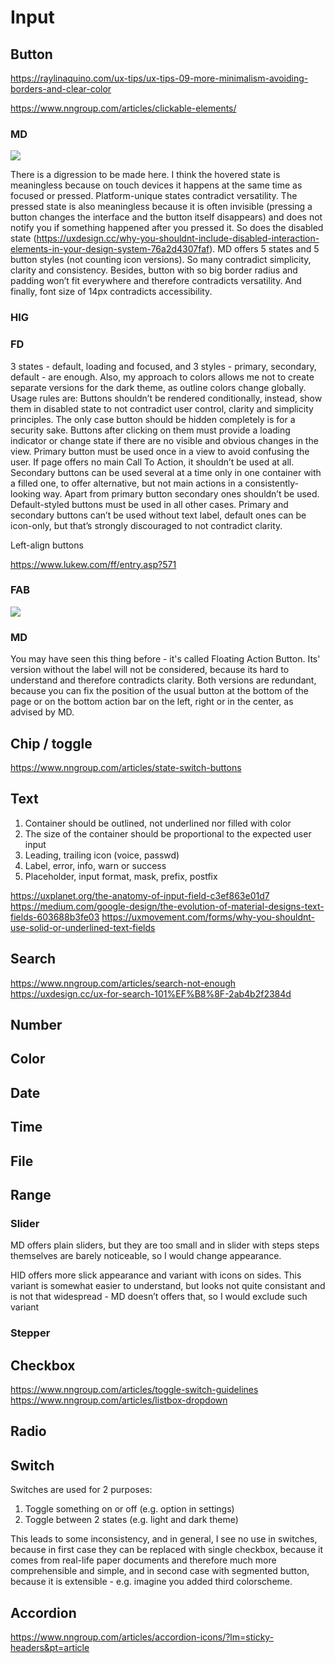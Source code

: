 
<Meta title="Components/Molecules/Overview" />

# Input

## Button

https://raylinaquino.com/ux-tips/ux-tips-09-more-minimalism-avoiding-borders-and-clear-color

https://www.nngroup.com/articles/clickable-elements/

### MD

![](../../res/button.jpg)

There is a digression to be made here. I think the hovered state is meaningless because on touch devices it happens at the same time as focused or pressed. Platform-unique states contradict versatility. The pressed state is also meaningless because it is often invisible (pressing a button changes the interface and the button itself disappears) and does not notify you if something happened after you pressed it. So does the disabled state (https://uxdesign.cc/why-you-shouldnt-include-disabled-interaction-elements-in-your-design-system-76a2d4307faf). MD offers 5 states and 5 button styles (not counting icon versions). So many contradict simplicity, clarity and consistency. Besides, button with so big border radius and padding won’t fit everywhere and therefore contradicts versatility. And finally, font size of 14px contradicts accessibility.

### HIG

### FD

3 states - default, loading and focused, and 3 styles - primary, secondary, default - are enough.
Also, my approach to colors allows me not to create separate versions for the dark theme, as outline colors change globally. Usage rules are:
Buttons shouldn’t be rendered conditionally, instead, show them in disabled state to not contradict user control, clarity and simplicity principles. The only case button should be hidden completely is for a security sake.
Buttons after clicking on them must provide a loading indicator or change state if there are no visible and obvious changes in the view.
Primary button must be used once in a view to avoid confusing the user. If page offers no main Call To Action, it shouldn’t be used at all.
Secondary buttons can be used several at a time only in one container with a filled one, to offer alternative, but not main actions in a consistently-looking way. Apart from primary button secondary ones shouldn’t be used.
Default-styled buttons must be used in all other cases.
Primary and secondary buttons can’t be used without text label, default ones can be icon-only, but that’s strongly discouraged to not contradict clarity.

Left-align buttons

https://www.lukew.com/ff/entry.asp?571

### FAB

![](../../res/fab.jpg)

### MD

You may have seen this thing before - it's called Floating Action Button. Its' version without the label will not be considered, because its hard to understand and therefore contradicts clarity. Both versions are redundant, because you can fix the position of the usual button at the bottom of the page or on the bottom action bar on the left, right or in the center, as advised by MD.

## Chip / toggle

https://www.nngroup.com/articles/state-switch-buttons

## Text

1. Container should be outlined, not underlined nor filled with color
1. The size of the container should be proportional to the expected user input
1. Leading, trailing icon (voice, passwd)
1. Label, error, info, warn or success
1. Placeholder, input format, mask, prefix, postfix

https://uxplanet.org/the-anatomy-of-input-field-c3ef863e01d7
https://medium.com/google-design/the-evolution-of-material-designs-text-fields-603688b3fe03
https://uxmovement.com/forms/why-you-shouldnt-use-solid-or-underlined-text-fields

## Search

https://www.nngroup.com/articles/search-not-enough
https://uxdesign.cc/ux-for-search-101%EF%B8%8F-2ab4b2f2384d

## Number

## Color

## Date

## Time

## File

## Range

### Slider

MD offers plain sliders, but they are too small and in slider with steps steps themselves are barely noticeable, so I would change appearance.

HID offers more slick appearance and variant with icons on sides. This variant is somewhat easier to understand, but looks not quite consistant and is not that widespread - MD doesn’t offers that, so I would exclude such variant

### Stepper

## Checkbox

https://www.nngroup.com/articles/toggle-switch-guidelines
https://www.nngroup.com/articles/listbox-dropdown

## Radio

## Switch

Switches are used for 2 purposes:

1. Toggle something on or off (e.g. option in settings)
2. Toggle between 2 states (e.g. light and dark theme)

This leads to some inconsistency, and in general, I see no use in switches, because in first case they can be replaced with single checkbox, because it comes from real-life paper documents and therefore much more comprehensible and simple, and in second case with segmented button, because it is extensible - e.g. imagine you added third colorscheme.

## Accordion

https://www.nngroup.com/articles/accordion-icons/?lm=sticky-headers&pt=article
